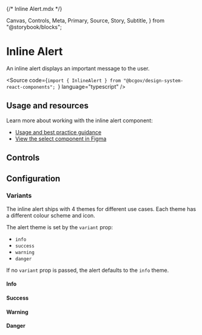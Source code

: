 {/* Inline Alert.mdx */}

  Canvas,
  Controls,
  Meta,
  Primary,
  Source,
  Story,
  Subtitle,
} from "@storybook/blocks";


<Meta of={InlineAlertStories} />

# Inline Alert

<Subtitle>An inline alert displays an important message to the user.</Subtitle>

<Source
  code={`import { InlineAlert } from "@bcgov/design-system-react-components"; `}
  language="typescript"
/>

## Usage and resources

Learn more about working with the inline alert component:

- [Usage and best practice guidance]()
- [View the select component in Figma](https://www2.gov.bc.ca/gov/content?id=8E36BE1D10E04A17B0CD4D913FA7AC43#designers)

## Controls

<Primary of={InlineAlertStories} />
<Controls of={InlineAlertStories.InlineAlertTemplate} />

## Configuration

### Variants

The inline alert ships with 4 themes for different use cases. Each theme has a different colour scheme and icon.

The alert theme is set by the `variant` prop:

- `info`
- `success`
- `warning`
- `danger`

If no `variant` prop is passed, the alert defaults to the `info` theme.

#### Info

<Canvas of={InlineAlertStories.InfoAlert} />

#### Success

<Canvas of={InlineAlertStories.SuccessAlert} />

#### Warning

<Canvas of={InlineAlertStories.WarningAlert} />

#### Danger

<Canvas of={InlineAlertStories.DangerAlert} />
